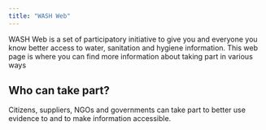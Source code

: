 ```yaml
---
title: "WASH Web"
---
```


WASH Web is a set of participatory initiative to give you and everyone you know better access to water, sanitation and hygiene information. This web page is where you can find more information about taking part in various ways

## Who can take part?

Citizens, suppliers, NGOs and governments can take part to better use evidence to and to make information accessible.
